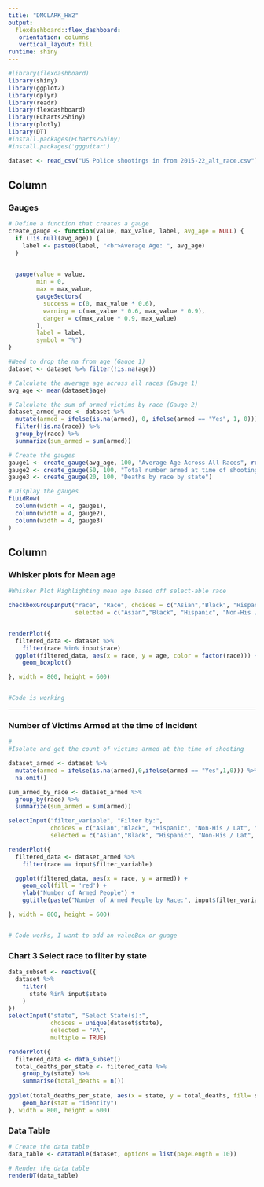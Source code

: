 ```yaml
---
title: "DMCLARK_HW2"
output: 
  flexdashboard::flex_dashboard:
   orientation: columns
   vertical_layout: fill
runtime: shiny
---
```


```r
#library(flexdashboard)
library(shiny)
library(ggplot2)
library(dplyr)
library(readr)
library(flexdashboard)
library(ECharts2Shiny)
library(plotly)
library(DT)
#install.packages(ECharts2Shiny)
#install.packages('ggguitar')

dataset <- read_csv("US Police shootings in from 2015-22_alt_race.csv")

```



Column
------------------------
### Gauges 
```r
# Define a function that creates a gauge
create_gauge <- function(value, max_value, label, avg_age = NULL) {
  if (!is.null(avg_age)) {
    label <- paste0(label, "<br>Average Age: ", avg_age)
  }

  
  gauge(value = value, 
        min = 0, 
        max = max_value, 
        gaugeSectors(
          success = c(0, max_value * 0.6), 
          warning = c(max_value * 0.6, max_value * 0.9), 
          danger = c(max_value * 0.9, max_value)
        ), 
        label = label, 
        symbol = "%")
}

#Need to drop the na from age (Gauge 1)
dataset <- dataset %>% filter(!is.na(age))

# Calculate the average age across all races (Gauge 1)
avg_age <- mean(dataset$age)

# Calculate the sum of armed victims by race (Gauge 2)
dataset_armed_race <- dataset %>% 
  mutate(armed = ifelse(is.na(armed), 0, ifelse(armed == "Yes", 1, 0))) %>% 
  filter(!is.na(race)) %>%
  group_by(race) %>% 
  summarize(sum_armed = sum(armed))

# Create the gauges
gauge1 <- create_gauge(avg_age, 100, "Average Age Across All Races", round(avg_age, 2))
gauge2 <- create_gauge(50, 100, "Total number armed at time of shooting", 99)
gauge3 <- create_gauge(20, 100, "Deaths by race by state")

# Display the gauges
fluidRow(
  column(width = 4, gauge1),
  column(width = 4, gauge2),
  column(width = 4, gauge3)
)

```

Column {.tabset}
-------------------------

### Whisker plots for Mean age  

```r
#Whisker Plot Highlighting mean age based off select-able race

checkboxGroupInput("race", "Race", choices = c("Asian","Black", "Hispanic", "Non-His / Lat", "Other", "Pacific Islander", "White"),
                   selected = c("Asian","Black", "Hispanic", "Non-His / Lat", "Other", "Pacific Islander", "White"), inline = TRUE)


renderPlot({ 
  filtered_data <- dataset %>%
    filter(race %in% input$race)
  ggplot(filtered_data, aes(x = race, y = age, color = factor(race))) +
    geom_boxplot()

}, width = 800, height = 600)


#Code is working 
```

-----------------------

### Number of Victims Armed at the time of Incident
```r
#
#Isolate and get the count of victims armed at the time of shooting

dataset_armed <- dataset %>%
  mutate(armed = ifelse(is.na(armed),0,ifelse(armed == "Yes",1,0))) %>%
  na.omit()

sum_armed_by_race <- dataset_armed %>%
  group_by(race) %>%
  summarize(sum_armed = sum(armed))

selectInput("filter_variable", "Filter by:", 
            choices = c("Asian","Black", "Hispanic", "Non-His / Lat", "Other", "Pacific Islander", "White"), 
            selected = c("Asian","Black", "Hispanic", "Non-His / Lat", "Other", "Pacific Islander", "White"))

renderPlot({
  filtered_data <- dataset_armed %>%
    filter(race == input$filter_variable)

  ggplot(filtered_data, aes(x = race, y = armed)) +
    geom_col(fill = 'red') +
    ylab("Number of Armed People") +
    ggtitle(paste("Number of Armed People by Race:", input$filter_variable))

}, width = 800, height = 600)


# Code works, I want to add an valueBox or guage

```

### Chart 3 Select race to filter by state 
```r

data_subset <- reactive({
  dataset %>%
    filter(
      state %in% input$state
    )
})
selectInput("state", "Select State(s):", 
            choices = unique(dataset$state), 
            selected = "PA",
            multiple = TRUE)

renderPlot({
  filtered_data <- data_subset()
  total_deaths_per_state <- filtered_data %>%
    group_by(state) %>%
    summarise(total_deaths = n())
    
ggplot(total_deaths_per_state, aes(x = state, y = total_deaths, fill= state)) +
    geom_bar(stat = "identity")
}, width = 800, height = 600)

```

### Data Table 
```r
# Create the data table
data_table <- datatable(dataset, options = list(pageLength = 10))

# Render the data table
renderDT(data_table)
```
